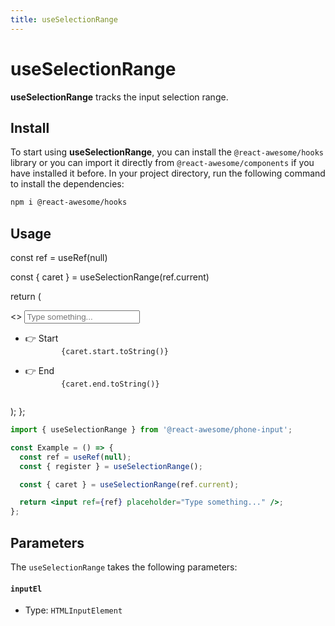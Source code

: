 ```yaml
---
title: useSelectionRange
---
```


# useSelectionRange

**useSelectionRange** tracks the input selection range.

## Install

To start using **useSelectionRange**, you can install the `@react-awesome/hooks` library or you can import it directly from `@react-awesome/components` if you have installed it before. In your project directory, run
the following command to install the dependencies:

```sh npm2yarn
npm i @react-awesome/hooks
```

## Usage


  const ref = useRef(null)

const { caret } = useSelectionRange(ref.current)

return (

<>
  <input
    className="w-full border rounded-md px-3 py-2"
    ref={ref}
    placeholder="Type something..."
  />
  <ul className="mt-2">
    <li>
      <span className="font-medium">👉 Start</span>
      <code className="ml-2 nx-border-black nx-border-opacity-[0.04] nx-bg-opacity-[0.03] nx-bg-black nx-break-words nx-rounded-md nx-border nx-py-0.5 nx-px-[.25em] nx-text-[.9em] dark:nx-border-white/10 dark:nx-bg-white/10">
        {caret.start.toString()}
      </code>
    </li>
    <li>
      <span className="font-medium">👉 End</span>
      <code className="ml-2 nx-border-black nx-border-opacity-[0.04] nx-bg-opacity-[0.03] nx-bg-black nx-break-words nx-rounded-md nx-border nx-py-0.5 nx-px-[.25em] nx-text-[.9em] dark:nx-border-white/10 dark:nx-bg-white/10">
        {caret.end.toString()}
      </code>
    </li>
  </ul>
</>
); };

<Container>
  <Example />
</Container>

```jsx
import { useSelectionRange } from '@react-awesome/phone-input';

const Example = () => {
  const ref = useRef(null);
  const { register } = useSelectionRange();

  const { caret } = useSelectionRange(ref.current);

  return <input ref={ref} placeholder="Type something..." />;
};
```

## Parameters

The `useSelectionRange` takes the following parameters:

#### `inputEl`

- Type: `HTMLInputElement`
